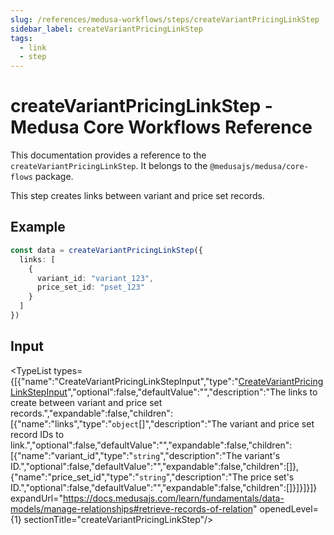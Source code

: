 ```yaml
---
slug: /references/medusa-workflows/steps/createVariantPricingLinkStep
sidebar_label: createVariantPricingLinkStep
tags:
  - link
  - step
---
```



# createVariantPricingLinkStep - Medusa Core Workflows Reference

This documentation provides a reference to the `createVariantPricingLinkStep`. It belongs to the `@medusajs/medusa/core-flows` package.

This step creates links between variant and price set records.

## Example

```ts
const data = createVariantPricingLinkStep({
  links: [
    {
      variant_id: "variant_123",
      price_set_id: "pset_123"
    }
  ]
})
```

## Input

<TypeList types={[{"name":"CreateVariantPricingLinkStepInput","type":"[CreateVariantPricingLinkStepInput](../../../../types/core_flows.CreateVariantPricingLinkStepInput/page.mdx)","optional":false,"defaultValue":"","description":"The links to create between variant and price set records.","expandable":false,"children":[{"name":"links","type":"`object`[]","description":"The variant and price set record IDs to link.","optional":false,"defaultValue":"","expandable":false,"children":[{"name":"variant_id","type":"`string`","description":"The variant's ID.","optional":false,"defaultValue":"","expandable":false,"children":[]},{"name":"price_set_id","type":"`string`","description":"The price set's ID.","optional":false,"defaultValue":"","expandable":false,"children":[]}]}]}]} expandUrl="https://docs.medusajs.com/learn/fundamentals/data-models/manage-relationships#retrieve-records-of-relation" openedLevel={1} sectionTitle="createVariantPricingLinkStep"/>
